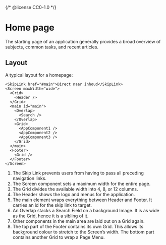 {/* @license CC0-1.0 */}


<Meta of={HomeStories} />

# Home page

The starting page of an application generally provides a broad overview of subjects, common tasks, and recent articles.

## Layout

A typical layout for a homepage:

```tsx
<SkipLink href="#main">Direct naar inhoud</SkipLink>
<Screen maxWidth="wide">
  <Grid>
    <Header />
  </Grid>
  <main id="main">
    <Overlap>
      <Search />
    </Overlap>
    <Grid>
      <AppComponent1 />
      <AppComponent2 />
      <AppComponent3 />
    </Grid>
  </main>
  <Footer>
    <Grid />
  </Footer>
</Screen>
```

1. The Skip Link prevents users from having to pass all preceding navigation links.
2. The Screen component sets a maximum width for the entire page.
3. The Grid divides the available width into 4, 8, or 12 columns.
4. The Header shows the logo and menus for the application.
5. The main element wraps everything between Header and Footer.
   It carries an id for the skip link to target.
6. An Overlap stacks a Search Field on a background Image.
   It is as wide as the Grid, hence it is a sibling of it.
7. Other components in the main area are laid out on a Grid again.
8. The top part of the Footer contains its own Grid.
   This allows its background colour to stretch to the Screen’s width.
   The bottom part contains another Grid to wrap a Page Menu.
